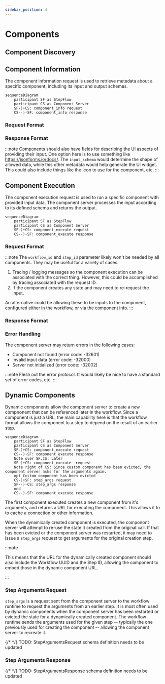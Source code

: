 ```yaml
---
sidebar_position: 4
---
```



# Components

## Component Discovery

## Component Information

The component information request is used to retrieve metadata about a specific component, including its input and output schemas.

```mermaid
sequenceDiagram
    participant SF as StepFlow
    participant CS as Component Server
    SF-)+CS: component_info request
    CS--)-SF: component_info response
```

### Request Format

<SchemaDisplay schema="https://stepflow.org/schemas/protocol.json" path="$defs/ComponentInfoParams"/>

### Response Format

<SchemaDisplay schema="https://stepflow.org/schemas/protocol.json" path="$defs/ComponentInfoResult"/>

:::note
Components should also have fields for describing the UI aspects of providing their input.
One option here is to use something like https://jsonforms.io/docs/.
The `input_schema` would determine the shape of allowed data, while this other metadata would help generate the UI widget.
This could also include things like the icon to use for the component, etc.
:::

## Component Execution

The component execution request is used to run a specific component with provided input data. The component server processes the input according to its defined schema and returns the output.

```mermaid
sequenceDiagram
    participant SF as StepFlow
    participant CS as Component Server
    SF-)+CS: component_execute request
    CS--)-SF: component_execute response
```

### Request Format

<SchemaDisplay schema="https://stepflow.org/schemas/protocol.json" path="$defs/ComponentExecuteParams"/>

:::note
The `workflow_id` and `step_id` parameter likely won't be needed by all components.
They may be useful for a variety of cases:

1. Tracing / logging messages so the component execution can be associated with the correct thing.
   However, this could be accomplished by tracing associated with the request ID.
2. If the component creates any state and may need to re-request the input.

An alternative could be allowing these to be inputs to the component, configured either in the workflow, or via the component info.
:::

### Response Format

<SchemaDisplay schema="https://stepflow.org/schemas/protocol.json" path="$defs/ComponentExecuteResult"/>


### Error Handling

The component server may return errors in the following cases:
- Component not found (error code: -32601)
- Invalid input data (error code: -32000)
- Server not initialized (error code: -32002)

:::note
Flesh out the error protocol.
It would likely be nice to have a standard set of error codes, etc.
:::

## Dynamic Components

Dynamic components allow the component server to create a new compnonent that can be referenced later in the workflow.
Since a component is just a URL, the main capability here is that the workflow format allows the component to a step to depend on the result of an earlier step.

```mermaid
sequenceDiagram
    participant SF as StepFlow
    participant CS as Component Server
    SF-)+CS: component_execute request
    CS--)-SF: component_execute response
    Note over SF,CS: Later
    SF-)+CS: component_execute  request
    Note right of CS: Since custom component has been evicted, the component server asks for the arguments again.
    opt Custom component has been evicted
    CS-)+SF: step_args request
    SF--)-CS: step_args response
    end
    CS--)-SF: component_execute response
```

The first component executed creates a new component from it's arguments, and returns a URL for executing the component.
This allows it to to cache a connection or other information.

When the dynamically created component is executed, the componont server will attempt to re-use the state it created from the original call.
If that has been evicted or the component server was restarted, it may need to issue a `step_args` request to get arguments for the original creation step.

:::note

This means that the URL for the dynamically created component should also include the Workflow UUID and the Step ID, allowing the component to embed those in the dynamic component URL.

:::

### Step Arguments Request

`step_args` is a request sent from the component server to the workflow runtime to request the arguments from an earlier step.
It is most often used by dynamic components when the component server has been restarted or evicted the state for a dynamically created component.
The workflow runtime sends the arguments used for the given step -- typically the one previously used for creating the component -- allowing the component server to recreate it.

{/* <SchemaDisplay schema="https://stepflow.org/schemas/protocol.json" path="defs/StepArgumentsRequest"/> */}
TODO: StepArgumentsRequest schema definition needs to be updated

### Step Arguments Response

{/* <SchemaDisplay schema="https://stepflow.org/schemas/protocol.json" path="defs/StepArgumentsResponse"/> */}
TODO: StepArgumentsResponse schema definition needs to be updated